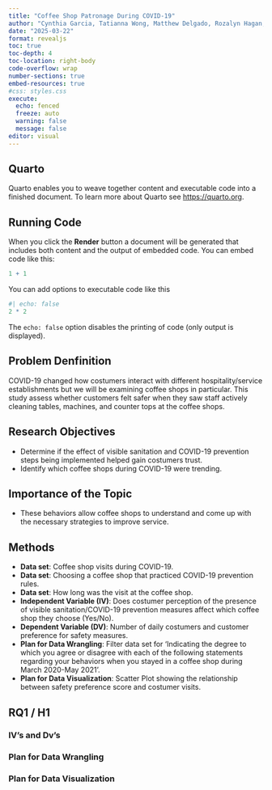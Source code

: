 ```yaml
---
title: "Coffee Shop Patronage During COVID-19"
author: "Cynthia Garcia, Tatianna Wong, Matthew Delgado, Rozalyn Hagan, Gabriel Medeles"
date: "2025-03-22"
format: revealjs
toc: true
toc-depth: 4
toc-location: right-body
code-overflow: wrap
number-sections: true
embed-resources: true
#css: styles.css
execute:
  echo: fenced
  freeze: auto
  warning: false
  message: false 
editor: visual
---
```


## Quarto

Quarto enables you to weave together content and executable code into a finished document. To learn more about Quarto see <https://quarto.org>.

## Running Code

When you click the **Render** button a document will be generated that includes both content and the output of embedded code. You can embed code like this:

```r
1 + 1
```

You can add options to executable code like this

```r
#| echo: false
2 * 2
```

The `echo: false` option disables the printing of code (only output is displayed).

## Problem Denfinition 
COVID-19 changed how costumers interact with different hospitality/service establishments but we will be examining coffee shops in particular. This study assess whether customers felt safer when they saw staff actively cleaning tables, machines, and counter tops at the coffee shops. 


## Research Objectives 
- Determine if the effect of visible sanitation and COVID-19 prevention steps being implemented helped gain costumers trust.
- Identify which coffee shops during COVID-19 were trending.


## Importance of the Topic
- These behaviors allow coffee shops to understand and come up with the necessary strategies to improve service. 


## Methods 
- **Data set**: Coffee shop visits during COVID-19.
- **Data set**: Choosing a coffee shop that practiced COVID-19 prevention rules. 
- **Data set**: How long was the visit at the coffee shop. 
- **Independent Variable (IV)**: Does costumer perception of the presence of visible sanitation/COVID-19 prevention measures affect which coffee shop they choose (Yes/No).
- **Dependent Variable (DV)**: Number of daily costumers and customer preference for safety measures.  
- **Plan for Data Wrangling**: Filter data set for 'Indicating the degree to which you agree or disagree with each of the following statements regarding your behaviors when you stayed in a coffee shop during March 2020-May 2021'. 
- **Plan for Data Visualization**: Scatter Plot showing the relationship between safety preference score and costumer visits. 


## RQ1 / H1

### IV's and Dv's

### Plan for Data Wrangling

### Plan for Data Visualization
